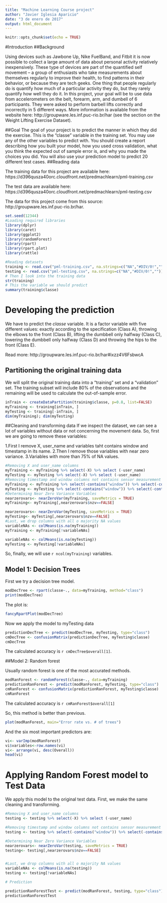 ---
title: "Machine Learning Course project"
author: "Javier Iglesia Aparicio"
date: "3 de enero de 2017"
output: html_document
---

```{r setup, include=FALSE}
knitr::opts_chunk$set(echo = TRUE)
```
#Introduction
##Background

Using devices such as Jawbone Up, Nike FuelBand, and Fitbit it is now possible to collect a large amount of data about personal activity relatively inexpensively. These type of devices are part of the quantified self movement – a group of enthusiasts who take measurements about themselves regularly to improve their health, to find patterns in their behavior, or because they are tech geeks. One thing that people regularly do is quantify how much of a particular activity they do, but they rarely quantify how well they do it. In this project, your goal will be to use data from accelerometers on the belt, forearm, arm, and dumbell of 6 participants. They were asked to perform barbell lifts correctly and incorrectly in 5 different ways. More information is available from the website here: http://groupware.les.inf.puc-rio.br/har (see the section on the Weight Lifting Exercise Dataset).

##Goal
The goal of your project is to predict the manner in which they did the exercise. This is the "classe" variable in the training set. You may use any of the other variables to predict with. You should create a report describing how you built your model, how you used cross validation, what you think the expected out of sample error is, and why you made the choices you did. You will also use your prediction model to predict 20 different test cases. 
##Reading data

The training data for this project are available here:
 https://d396qusza40orc.cloudfront.net/predmachlearn/pml-training.csv

The test data are available here:
 https://d396qusza40orc.cloudfront.net/predmachlearn/pml-testing.csv

The data for this project come from this source: http://groupware.les.inf.puc-rio.br/har. 

```{r, message=FALSE, warning=FALSE}
set.seed(12344)
#Loading required libraries
library(dplyr)
library(caret)
library(ggplot2)
library(randomForest)
library(rpart)
library(rpart.plot)
library(rattle)

#Reading datasets 
training <- read.csv("pml-training.csv", na.strings=c("NA","#DIV/0!",""))
testing <- read.csv("pml-testing.csv", na.strings=c("NA","#DIV/0!",""))
# Then I look into the training data
str(training)
# This the variable we should predict
summary(training$classe)
```

# Developing the prediction
We have to predict the *classe* variable. It is a factor variable with five different values: exactly according to the specification (Class A), throwing the elbows to the front (Class B), lifting the dumbbell only halfway (Class C), lowering the dumbbell only halfway (Class D) and throwing the hips to the front (Class E).

Read more: http://groupware.les.inf.puc-rio.br/har#ixzz4V6FsbwcA

## Partitioning the original training data
We will split the original training data into a “training” set and a “validation” set. The training subset will include 80% of the observations and the remaining will be used to calculate the out-of-sample error.

```{r}
inTrain <- createDataPartition(training$classe, p=0.8, list=FALSE)
myTraining <- training[inTrain, ]
myTesting <- training[-inTrain, ]
dim(myTraining); dim(myTesting)
```

##Cleaning and transforming data
If we inspect the dataset, we can see a lot of variables without data or not concerning the movement data. So, first we are going to remove these variables:

1.First I remove X, user_name and variables taht contains window and timestamp in its name.
2.Then I remove those variables with near zero variance.
3.Variables with more than 75% of NA values.

```{r}
#Removing X and user_name columns
myTraining <- myTraining %>% select(-X) %>% select (-user_name)
myTesting <- myTesting %>% select(-X) %>% select (-user_name)
#Removing timestamp and window columns not contains sensor measurement data
myTraining <- myTraining %>% select(-contains("window")) %>% select(-contains("timestamp"))
myTesting <- myTesting %>% select(-contains("window")) %>% select(-contains("timestamp"))
#Determining Near Zero Variance Variables
nearzerovars<- nearZeroVar(myTraining, saveMetrics = TRUE)
myTraining<- myTraining[,nearzerovars$nzv==FALSE]

nearzerovars<- nearZeroVar(myTesting, saveMetrics = TRUE)
myTesting<- myTesting[,nearzerovars$nzv==FALSE]
#Last, we drop columns with all o majority NA values
variableNAs <- colMeans(is.na(myTraining))
myTraining <- myTraining[!variableNAs]

variableNAs <- colMeans(is.na(myTesting))
myTesting <- myTesting[!variableNAs]

```
So, finally, we will use `r ncol(myTraining)` variables.

## Model 1: Decision Trees
First we try a decision tree model. 
```{r}
modDecTree <- rpart(classe~., data=myTraining, method="class")
print(modDecTree)
```

The plot is:

```{r, echo=FALSE}
fancyRpartPlot(modDecTree)
```

Now we apply the model to myTesting data

```{r}
predictionDecTree <- predict(modDecTree, myTesting, type="class")
cmDecTree <- confusionMatrix(predictionDecTree, myTesting$classe)
cmDecTree
```

The calculated accuracy is `r cmDecTree$overall[1]`.


##Model 2: Random forest

Usually random forest is one of the most accurated methods.
```{r}

modRanForest <- randomForest(classe~., data=myTraining)
predictionRanForest <- predict(modRanForest, myTesting, type="class")
cmRanForest <- confusionMatrix(predictionRanForest, myTesting$classe)
cmRanForest
```
The calculated accuracy is `r cmRanForest$overall[1]`

So, this method is better than previous. 
```{r}
plot(modRanForest, main="Error rate vs. # of trees")
```

And the six most important predictors are:

```{r}
vi<- varImp(modRanForest)
vi$variables<-row.names(vi)
vi<- arrange(vi, desc(Overall))
head(vi)

```


# Applying Random Forest model to Test Data
We apply this model to the original test data. First, we make the same cleaning and transforming.

```{r}
#Removing X and user_name columns
testing <- testing %>% select(-X) %>% select (-user_name)

#Removing timestamp and window columns not contains sensor measurement data
testing <- testing %>% select(-contains("window")) %>% select(-contains("timestamp"))

#Determining Near Zero Variance Variables
nearzerovars<- nearZeroVar(testing, saveMetrics = TRUE)
testing<- testing[,nearzerovars$nzv==FALSE]


#Last, we drop columns with all o majority NA values
variableNAs <- colMeans(is.na(testing))
testing <- testing[!variableNAs]

# Prediction

predictionRanForestTest <- predict(modRanForest, testing, type="class")
predictionRanForestTest

```


